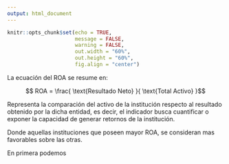 ```yaml
---
output: html_document
---
```


<div class="my-post-main-container">

<!-- ################  CONFIGURACIONES ###################### -->

```r
knitr::opts_chunk$set(echo = TRUE,
                      message = FALSE,
                      warning = FALSE,
                      out.width = "60%",
                      out.height = "60%",
                      fig.align = "center")

```


La ecuación del ROA se resume en:

$$ ROA = \frac{ \text{Resultado Neto} }{ \text{Total Activo} }$$

Representa la comparación del activo de la institución respecto al resultado obtenido por la dicha entidad, es decir, el indicador busca cuantificar o exponer la capacidad de generar retornos de la institución.

Donde aquellas instituciones que poseen mayor ROA, se consideran mas favorables sobre las otras.

En primera podemos 
</div>